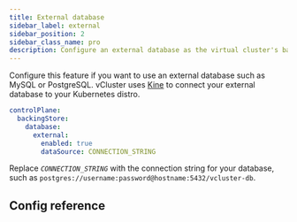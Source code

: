 ```yaml
---
title: External database
sidebar_label: external
sidebar_position: 2
sidebar_class_name: pro
description: Configure an external database as the virtual cluster's backing store.
---
```



Configure this feature if you want to use an external database such as MySQL or PostgreSQL. vCluster uses [Kine](https://github.com/k3s-io/kine) to connect your external database to your Kubernetes distro.

```yaml
controlPlane:
  backingStore:
    database:
      external:
        enabled: true
        dataSource: CONNECTION_STRING
```

Replace _`CONNECTION_STRING`_ with the connection string for your database, such as `postgres://username:password@hostname:5432/vcluster-db`.

## Config reference

<ConfigReference/>

